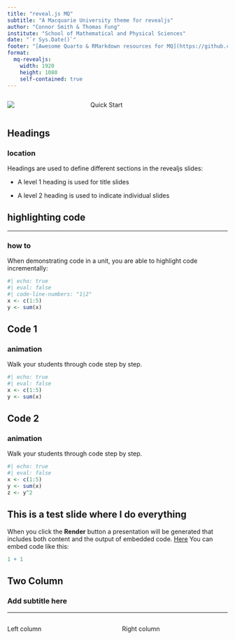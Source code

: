 ```yaml
---
title: "reveal.js MQ"
subtitle: "A Macquarie University theme for revealjs"
author: "Connor Smith & Thomas Fung"
institute: "School of Mathematical and Physical Sciences"
date: "`r Sys.Date()`"
footer: "[Awesome Quarto & RMarkdown resources for MQ](https://github.com/SmithConnor/revealMQ-presentation)"
format: 
  mq-revealjs:
    width: 1920
    height: 1080
    self-contained: true
---
```


::: {.columns .v-center-container}
::: {.column width="35%"}
![](_extensions/mq/MQ-diag-partial.png)
:::

::: {.column width="65%"}

[Quick Start]{.section-header-text}

:::
:::


## Headings

### location

Headings are used to define different sections in the revealjs slides:

-   A level 1 heading is used for title slides

-   A level 2 heading is used to indicate individual slides

## highlighting code
<hr size="2rem" color="#373A36">

### how to


When demonstrating code in a unit, you are able to highlight code incrementally:

```r
#| echo: true
#| eval: false
#| code-line-numbers: "1|2"
x <- c(1:5)
y <- sum(x)

```

## Code 1

### animation


Walk your students through code step by step.

```r
#| echo: true
#| eval: false
x <- c(1:5)
y <- sum(x)

```

## Code 2

### animation

Walk your students through code step by step.

```r
#| echo: true
#| eval: false
x <- c(1:5)
y <- sum(x)
z <- y^2

```

## This is a test slide where I do everything

When you click the **Render** button a presentation will be generated that includes both content and the output of embedded code. [Here](https://www.emilhvitfeldt.com/post/slidecraft-colors-fonts/ "Testing this out") You can embed code like this:

```r
1 + 1
```

## Two Column

### Add subtitle here

<hr size="2rem" color="#373A36">

:::: {.columns}

::: {.column width="50%"}
Left column
:::

::: {.column width="50%"}
Right column
:::

::::
